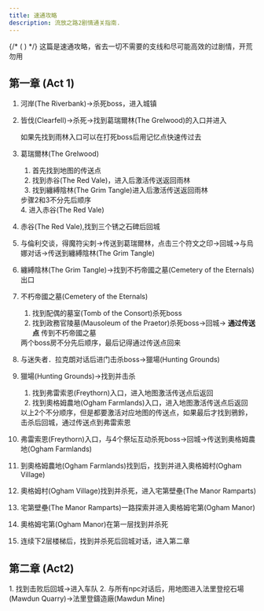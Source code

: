 ```yaml
---
title: 速通攻略
description: 流放之路2剧情通关指南.
---
```


{/* ( ) */}
这篇是速通攻略，省去一切不需要的支线和尽可能高效的过剧情，开荒勿用

## 第一章 (Act 1)

<Steps>

1. 河岸(The Riverbank)→杀死boss，进入城镇 

2. 皆伐(Clearfell)→杀死<Guides type="boss" name="腐敗獸群．貝伊拉(Beira of the Rotten Pack)" />→找到葛瑞爾林(The Grelwood)的入口并进入
      <Aside type="tip">如果先找到雨林入口可以在打死boss后用记忆点快速传过去</Aside>
3. 葛瑞爾林(The Grelwood)
      <Steps>
      1. 首先找到地图的传送点 <Badge text="大概率在地图的中间区域" size="large" />
      2. 找到赤谷(The Red Vale)，进入后激活传送返回雨林
      3. 找到纏縛陰林(The Grim Tangle)进入后激活传送返回雨林
      <Aside type="tip">步骤2和3不分先后顺序</Aside>
      4. 进入赤谷(The Red Vale)
      </Steps>
4. 赤谷(The Red Vale),找到三个锈之石碑后回城
5. 与倫利交谈，得魔符尖刺→传送到葛瑞爾林，点击三个符文之印→回城→与烏娜对话→传送到纏縛陰林(The Grim Tangle)
6. 纏縛陰林(The Grim Tangle)→找到不朽帝國之墓(Cemetery of the Eternals)出口 <Badge text="一般在boss房间的北面" size="large" />
7. 不朽帝國之墓(Cemetery of the Eternals)
      <Steps>
      1. 找到配偶的墓室(Tomb of the Consort)杀死boss
      2. 找到政務官陵墓(Mausoleum of the Praetor)杀死boss→回城→ **通过传送点**<Badge text="节省跑步时间" size="large" />  传到不朽帝國之墓  
      <Aside type="tip">两个boss房不分先后顺序，最后记得通过传送点回来</Aside>      
      </Steps>
8. 与迷失者．拉克朗对话后进门击杀boss→獵場(Hunting Grounds) 
9. 獵場(Hunting Grounds)→找到并击杀<Guides type="boss" name="鴉鈴(The Crowbell)" />
      <Steps>
      1. 找到弗雷索恩(Freythorn)入口，进入地图激活传送点后返回<Badge text="仅限普通难度" size="large" />
      2. 找到奧格姆農地(Ogham Farmlands)入口，进入地图激活传送点后返回
      <Aside type="tip">以上2个不分顺序，但是都要激活对应地图的传送点，如果最后才找到鴉鈴，击杀后回城，通过传送点到弗雷索恩</Aside>      
      </Steps>
10. 弗雷索恩(Freythorn)入口，与4个祭坛互动杀死boss→回城→传送到奧格姆農地(Ogham Farmlands)<Badge text="残酷难度本地图可忽略" size="large" />
11. 到奧格姆農地(Ogham Farmlands)找到<Guides type="quests" name="遺失的魯特琴(The Lost Lute)" /><Badge text="大概率在中间位置" size="large" />后，找到并进入奧格姆村(Ogham Village)
12. 奧格姆村(Ogham Village)找到并杀死<Guides type="boss" name="劊子手(The Executioner)" /><Badge text="如果没解锁回收台要先去完成" size="large" />，进入宅第壁壘(The Manor Ramparts)
13. 宅第壁壘(The Manor Ramparts)一路探索<Badge text="朝传送点的反方向走" size="large" />并进入奧格姆宅第(Ogham Manor)
14. 奧格姆宅第(Ogham Manor)在第一层找到并杀死<Guides type="boss" name="存活儀式．燭光(Candlemass, the Living Rite)" /><Badge text="如果你先找楼梯，就先下去激活记忆点，然后在回来找boss" size="large" />
15. 连续下2层楼梯后，找到并杀死<Guides type="boss" name="吉恩諾伯爵(Count Geonor)" />后回城对话，进入第二章
</Steps>

## 第二章 (Act2)
 <Steps>
1. 找到<Guides type="boss" name="撕裂者(Rathbreaker)" />击败后回城→进入车队
2. 与所有npc对话后，用地图进入法里登挖石場(Mawdun Quarry)<Badge text="大方向是跟着记忆点走" size="large" />→法里登鑄造廠(Mawdun Mine)
    
</Steps>